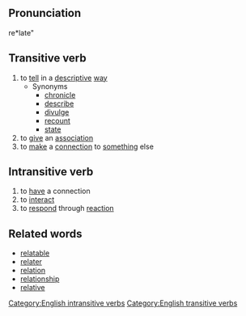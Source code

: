 ==Pronunciation==
re*late"

==Transitive verb==
# to [[tell]] in a [[descriptive]] [[way]]
#* Synonyms
#** [[chronicle]]
#** [[describe]]
#** [[divulge]]
#** [[recount]]
#** [[state]]
# to [[give]] an [[association]]
# to [[make]] a [[connection]] to [[something]] else

==Intransitive verb==
# to [[have]] a connection
# to [[interact]]
# to [[respond]] through [[reaction]]

==Related words==
* [[relatable]]
* [[relater]]
* [[relation]]
* [[relationship]]
* [[relative]]

[[Category:English intransitive verbs]]
[[Category:English transitive verbs]]